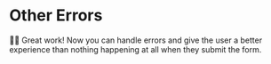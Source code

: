 # Other Errors

<EpicVideo url="https://www.epicreact.dev/workshops/react-fundamentals/other-errors/solution" />

👨‍💼 Great work! Now you can handle errors and give the user a better experience
than nothing happening at all when they submit the form.
